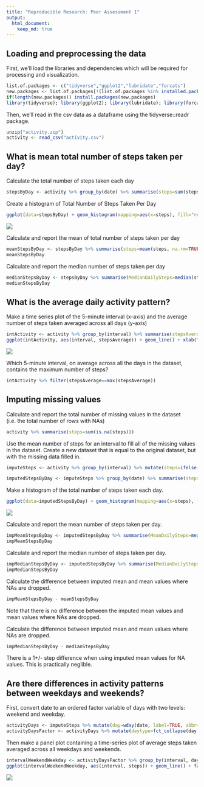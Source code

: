 ```yaml
---
title: "Reproducible Research: Peer Assessment 1"
output: 
  html_document:
    keep_md: true
---
```



## Loading and preprocessing the data
First, we'll load the libraries and dependencies which will be required for processing and visualization.

```r
list.of.packages <- c("tidyverse","ggplot2","lubridate","forcats")
new.packages <- list.of.packages[!(list.of.packages %in% installed.packages()[, "Package"])]
if(length(new.packages)) install.packages(new.packages)
library(tidyverse); library(ggplot2); library(lubridate); library(forcats)
```

Then, we'll read in the csv data as a dataframe using the tidyverse::readr package. 

```r
unzip("activity.zip")
activity <- read_csv("activity.csv")
```

## What is mean total number of steps taken per day?

Calculate the total number of steps taken each day
```r
stepsByDay <- activity %>% group_by(date) %>% summarise(steps=sum(steps))
```

Create a histogram of Total Number of Steps Taken Per Day
```r
ggplot(data=stepsByDay) + geom_histogram(mapping=aes(x=steps), fill="red", color="white", bins=30, na.rm=TRUE) + xlab("Steps") + ylab("Count") + ggtitle("Total Number of Steps Taken Per Day")
```

![](PA1_template_files/figure-html/histogram of steps per day-1.png)

Calculate and report the mean of total number of steps taken per day
```r
meanStepsByDay <- stepsByDay %>% summarise(steps=mean(steps, na.rm=TRUE))
meanStepsByDay 
```

Calculate and report the median number of steps taken per day
```r
medianStepsByDay <- stepsByDay %>% summarise(MedianDailySteps=median(steps, na.rm=TRUE))
medianStepsByDay
```

## What is the average daily activity pattern?

Make a time series plot of the 5-minute interval (x-axis) and the average number of steps taken averaged across all days (y-axis)
```r
intActivity <- activity %>% group_by(interval) %>% summarise(stepsAverage=mean(steps, na.rm=TRUE))
ggplot(intActivity, aes(interval, stepsAverage)) + geom_line() + xlab("Time") + ylab("Average Number of Steps") + scale_x_continuous(breaks=c(0,500,1000,1500,2000), labels=c("0:00","5:00","10:00","15:00","20:00"))
```

![](PA1_template_files/figure-html/interval average-1.png)

Which 5-minute interval, on average across all the days in the dataset, contains the maximum number of steps?
```r
intActivity %>% filter(stepsAverage==max(stepsAverage)) 
```

## Imputing missing values

Calculate and report the total number of missing values in the dataset (i.e. the total number of rows with NAs)
```r
activity %>% summarise(steps=sum(is.na(steps)))
```

Use the mean number of steps for an interval to fill all of the missing values in the dataset.
Create a new dataset that is equal to the original dataset, but with the missing data filled in.
```r
imputeSteps <- activity %>% group_by(interval) %>% mutate(steps=ifelse(is.na(steps),mean(steps, na.rm=TRUE),steps))
```

```r
imputedStepsByDay <- imputeSteps %>% group_by(date) %>% summarise(steps=sum(steps))
```

Make a histogram of the total number of steps taken each day.
```r
ggplot(data=imputedStepsByDay) + geom_histogram(mapping=aes(x=steps), fill="red", color="white", bins=30, na.rm=TRUE) + xlab("Steps") + ylab("Count") + ggtitle("Total Number of Steps Taken Per Day (with Interval Mean Imputed for NAs)")
```

![](PA1_template_files/figure-html/imputed steps by data histogram-1.png)

Calculate and report the mean number of steps taken per day.
```r
impMeanStepsByDay <- imputedStepsByDay %>% summarise(MeanDailySteps=mean(steps))
impMeanStepsByDay
```

Calculate and report the median number of steps taken per day.

```r
impMedianStepsByDay <- imputedStepsByDay %>% summarise(MedianDailySteps=median(steps))
impMedianStepsByDay
```

Calculate the difference between imputed mean and mean values where NAs are dropped.

```r
impMeanStepsByDay - meanStepsByDay
```

Note that there is no difference between the imputed mean values and mean values where NAs are dropped.

Calculate the difference between imputed mean and mean values where NAs are dropped. 
```r
impMedianStepsByDay - medianStepsByDay
```

There is a 1+/- step difference when using imputed mean values for NA values. This is practically neglible.

## Are there differences in activity patterns between weekdays and weekends?
First, convert date to an ordered factor variable of days with two levels: weekend and weekday.
```r
activityDays <- imputeSteps %>% mutate(day=wday(date, label=TRUE, abbr=FALSE)) 
activityDaysFactor <- activityDays %>% mutate(daytype=fct_collapse(day, weekend=c("Sunday", "Saturday"), weekday=c("Monday","Tuesday","Wednesday", "Thursday","Friday")))
```

Then make a panel plot containing a time-series plot of average steps taken averaged across all weekdays and weekends.
```r
intervalWeekendWeekday <- activityDaysFactor %>% group_by(interval, daytype) %>% summarise(steps=mean(steps))
ggplot(intervalWeekendWeekday, aes(interval, steps)) + geom_line() + facet_wrap(~ daytype, nrow=2) + xlab("Time") + ylab("Average Number of Steps") + scale_x_continuous(breaks=c(0,500,1000,1500,2000), labels=c("0:00","5:00","10:00","15:00","20:00"))
```

![](PA1_template_files/figure-html/create weekday and weekend panel plot-1.png)